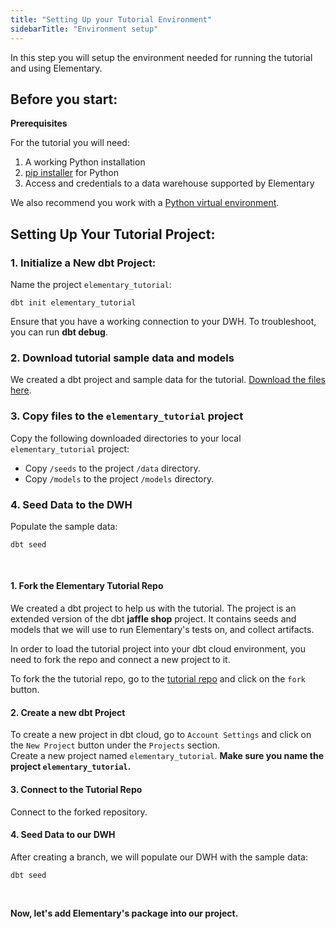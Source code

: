 ```yaml
---
title: "Setting Up your Tutorial Environment"
sidebarTitle: "Environment setup"
---
```


In this step you will setup the environment needed for running the tutorial and using Elementary.

## Before you start:

<Info>

  **Prerequisites**

For the tutorial you will need:

1. A working Python installation
2. [pip installer](https://pip.pypa.io/en/stable/) for Python
3. Access and credentials to a data warehouse supported by Elementary

We also recommend you work with a [Python virtual environment](https://docs.python.org/3/library/venv.html).

</Info>

## Setting Up Your Tutorial Project:

<Accordion title="dbt core">

### 1. Initialize a New dbt Project:
Name the project `elementary_tutorial`:
```shell
dbt init elementary_tutorial
```
Ensure that you have a working connection to your DWH. To troubleshoot, you can run **dbt debug**.

### 2. Download tutorial sample data and models

We created a dbt project and sample data for the tutorial.
[Download the files here](https://github.com/elementary-data/elementary-tutorial/archive/refs/heads/main.zip).

### 3. Copy files to the `elementary_tutorial` project

Copy the following downloaded directories to your local `elementary_tutorial` project:
- Copy `/seeds` to the project `/data` directory.   
- Copy `/models` to the project `/models` directory.

### 4. Seed Data to the DWH
Populate the sample data:
```shell
dbt seed
```
</Accordion>
<br />
<Accordion title="dbt cloud">

#### 1. Fork the Elementary Tutorial Repo

We created a dbt project to help us with the tutorial.
The project is an extended version of the dbt **jaffle shop** project.
It contains seeds and models that we will use to run Elementary's tests on, and collect artifacts.

In order to load the tutorial project into your dbt cloud environment, you need to fork the repo and connect a new project to it.

To fork the the tutorial repo, go to the [tutorial repo](https://github.com/elementary-data/tutorial) and click on the `fork` button.

#### 2. Create a new dbt Project
To create a new project in dbt cloud, go to `Account Settings` and click on the `New Project` button under the `Projects` section.<br/> Create a new project named `elementary_tutorial`.
<Warning>
**Make sure you name the project `elementary_tutorial`.**
</Warning>

#### 3. Connect to the Tutorial Repo
Connect to the forked repository.

#### 4. Seed Data to our DWH
After creating a branch, we will populate our DWH with the sample data:
```shell
dbt seed
```

</Accordion>
<br/>

**Now, let's add Elementary's package into our project.**
